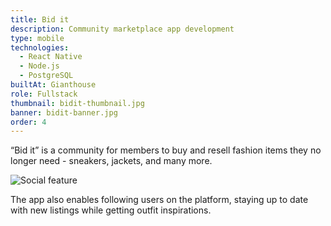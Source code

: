 ```yaml
---
title: Bid it
description: Community marketplace app development
type: mobile
technologies:
  - React Native
  - Node.js
  - PostgreSQL
builtAt: Gianthouse
role: Fullstack
thumbnail: bidit-thumbnail.jpg
banner: bidit-banner.jpg
order: 4
---
```


<OverviewBlock>
  “Bid it” is a community for members to buy and resell fashion items they no
  longer need - sneakers, jackets, and many more.
</OverviewBlock>

![Social feature](/images/projects/bidit-feature-social.jpg)

The app also enables following users on the platform, staying up to date with new listings while getting outfit inspirations.
